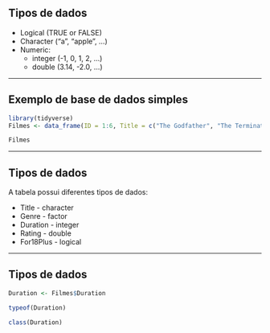 ## Tipos de dados 

* Logical (TRUE or FALSE)
* Character ("a", "apple", ...)
* Numeric: 
  * integer (-1, 0, 1, 2, ...)
  * double (3.14, -2.0, ...)

---


## Exemplo de base de dados simples

```r
library(tidyverse)
Filmes <- data_frame(ID = 1:6, Title = c("The Godfather", "The Terminator", "La La Land", "Ghostbusters", "Alien", NA), Genre = c("Drama", "Action", "Musical", "Comedy", NA, "Sci-Fi"), Duration = c(175L, 107L, 128L, 105L, NA, 107L), Rating = c(9.2, 8.0, 8.4, 7.8, 6.1, 6.7), For18Plus = c(TRUE, FALSE, FALSE, FALSE, TRUE, FALSE))
```

```r
Filmes
```

---

## Tipos de dados

A tabela possui diferentes tipos de dados:

* Title - character
* Genre - factor 
* Duration - integer
* Rating - double
* For18Plus - logical


---

## Tipos de dados

```r
Duration <- Filmes$Duration
```


```r
typeof(Duration)
```

```r
class(Duration)
```


